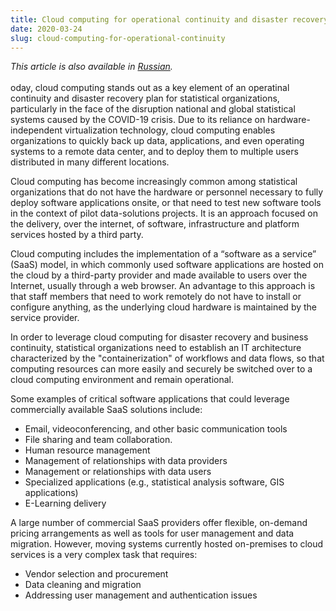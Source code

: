 ```yaml
---
title: Cloud computing for operational continuity and disaster recovery
date: 2020-03-24
slug: cloud-computing-for-operational-continuity
---
```


_This article is also available in
[Russian](/cloud-computing-for-operational-continuity-RU.pdf)._<br/><br/>oday,
cloud computing stands out as a key element of an operatinal continuity and
disaster recovery plan for statistical organizations, particularly in the face
of the disruption national and global statistical systems caused by the COVID-19
crisis. Due to its reliance on hardware-independent virtualization technology,
cloud computing enables organizations to quickly back up data, applications, and
even operating systems to a remote data center, and to deploy them to multiple
users distributed in many different locations.

Cloud computing has become increasingly common among statistical organizations
that do not have the hardware or personnel necessary to fully deploy software
applications onsite, or that need to test new software tools in the context of
pilot data-solutions projects. It is an approach focused on the delivery, over
the internet, of software, infrastructure and platform services hosted by a
third party.

Cloud computing includes the implementation of a “software as a service” (SaaS)
model, in which commonly used software applications are hosted on the cloud by a
third-party provider and made available to users over the Internet, usually
through a web browser. An advantage to this approach is that staff members that
need to work remotely do not have to install or configure anything, as the
underlying cloud hardware is maintained by the service provider.

In order to leverage cloud computing for disaster recovery and business
continuity, statistical organizations need to establish an IT architecture
characterized by the "containerization" of workflows and data flows, so that
computing resources can more easily and securely be switched over to a cloud
computing environment and remain operational.

Some examples of critical software applications that could leverage commercially
available SaaS solutions include:

- Email, videoconferencing, and other basic communication tools
- File sharing and team collaboration.
- Human resource management
- Management of relationships with data providers
- Management or relationships with data users
- Specialized applications (e.g., statistical analysis software, GIS
  applications)
- E-Learning delivery

A large number of commercial SaaS providers offer flexible, on-demand pricing
arrangements as well as tools for user management and data migration. However,
moving systems currently hosted on-premises to cloud services is a very complex
task that requires:

- Vendor selection and procurement
- Data cleaning and migration
- Addressing user management and authentication issues
